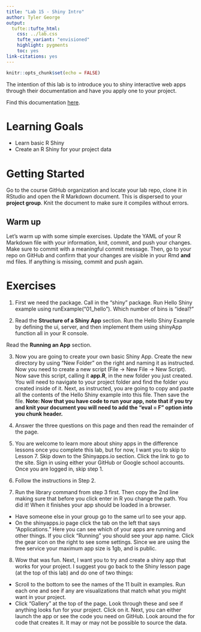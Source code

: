```yaml
---
title: "Lab 15 - Shiny Intro"
author: Tyler George
output: 
  tufte::tufte_html:
    css: ../lab.css
    tufte_variant: "envisioned"
    highlight: pygments
    toc: yes
link-citations: yes
---
```


```r
knitr::opts_chunk$set(echo = FALSE)
```

The intention of this lab is to introduce you to shiny interactive web apps through their documentation and have you apply one to your project. 

Find this documentation [here](https://shiny.rstudio.com/tutorial/written-tutorial/lesson1/).

# Learning Goals
- Learn basic R Shiny
- Create an R Shiny for your project data

# Getting Started
Go to the course GitHub organization and locate your lab repo, clone it in RStudio and open the R Markdown document. This is dispersed to your **project group**.
Knit the document to make sure it compiles without errors.

## Warm up 
Let's warm up with some simple exercises.
Update the YAML of your R Markdown file with your information, knit, commit, and push your changes.
Make sure to commit with a meaningful commit message.
Then, go to your repo on GitHub and confirm that your changes are visible in your Rmd **and** md files.
If anything is missing, commit and push again.


# Exercises
1. First we need the package. Call in the "shiny" package. Run Hello Shiny example using runExample("01_hello"). Which number of bins is "ideal?"

2. Read the **Structure of a Shiny App** section. Run the Hello Shiny Example by defining the ui, server, and then implement them using shinyApp function all in your R console. 

Read the **Running an App** section. 

3. Now you are going to create your own basic Shiny App. Create the new directory by using "New Folder" on the right and naming it as instructed. Now you need to create a new script (File -> New File -> New Script). Now save this script, calling it **app.R**, in the new folder you just created. You will need to navigate to your project folder and find the folder you created inside of it. Next, as instructed, you are going to copy and paste all the contents of the Hello Shiny example into this file. Then save the file. **Note: Now that you have code to run your app, note that if you try and knit your document you will need to add the "eval = F" option into you chunk header.** 

4. Answer the three questions on this page and then read the remainder of the page.

5. You are welcome to learn more about shiny apps in the difference lessons once you complete this lab, but for now, I want you to skip to Lesson 7. Skip down to the Shinyapps.io section. Click the link to go to the site. Sign in using either your GitHub or Google school accounts. Once you are logged in, skip step 1. 

6. Follow the instructions in Step 2. 

7. Run the library command from step 3 first. Then copy the 2nd line making sure that before you click enter in R you change the path. You did it! When it finishes your app should be loaded in a browser. 
 - Have someone else in your group go to the same url to see your app.
 - On the shinyapps.io page click the tab on the left that says "Applications." Here you can see which of your apps are running and other things. If you click "Running" you should see your app name. Click the gear icon on the right to see some settings. Since we are using the free service your maximum app size is 1gb, and is public. 

8. Wow that was fun. Next, I want you to try and create a shiny app that works for your project. I suggest you go back to the Shiny lesson page (at the top of this lab) and do one of two things:
 - Scroll to the bottom to see the names of the 11 built in examples. Run each one and see if any are visualizations that match what you might want in your project. 
 - Click "Gallery" at the top of the page. Look through these and see if anything looks fun for your project. Click on it. Next, you can either launch the app or see the code you need on GitHub. Look around the for code that creates it. It may or may not be possible to source the data. 






